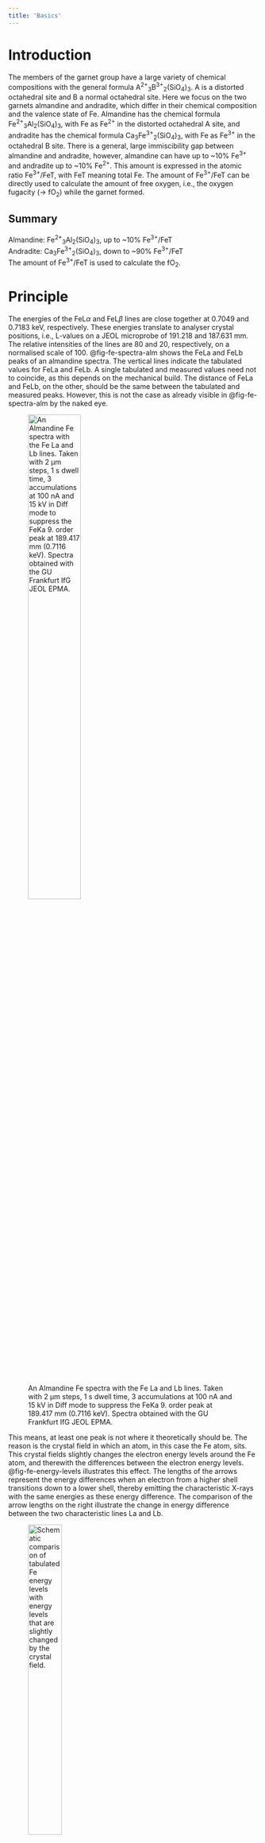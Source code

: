 ```yaml
---
title: 'Basics'
---
```


# Introduction
The members of the garnet group have a large variety of chemical compositions with the general formula A^2+^~3~B^3+^~2~(SiO~4~)~3~. A is a distorted octahedral site and B a normal octahedral site. Here we focus on the two garnets almandine and andradite, which differ in their chemical composition and the valence state of Fe. Almandine has the chemical formula Fe^2+^~3~Al~2~(SiO~4~)~3~, with Fe as Fe^2+^ in the distorted octahedral A site, and andradite has the chemical formula Ca~3~Fe^3+^~2~(SiO~4~)~3~, with Fe as Fe^3+^ in the octahedral B site. There is a general, large immiscibility gap between almandine and andradite, however, almandine can have up to ~10% Fe^3+^ and andradite up to ~10% Fe^2+^. This amount is expressed in the atomic ratio Fe^3+^/FeT, with FeT meaning total Fe. The amount of Fe^3+^/FeT can be directly used to calculate the amount of free oxygen, i.e., the oxygen fugacity ($\rightarrow$ fO~2~) while the garnet formed.

::: {.callout-note appearance="simple" collapse="true"}
## Summary
Almandine: Fe^2+^~3~Al~2~(SiO~4~)~3~, up to ~10% Fe^3+^/FeT \
Andradite: Ca~3~Fe^3+^~2~(SiO~4~)~3~, down to ~90% Fe^3+^/FeT \
The amount of Fe^3+^/FeT is used to calculate the fO~2~.
:::


# Principle
The energies of the FeL$\alpha$ and FeL$\beta$ lines are close together at 0.7049 and 0.7183 keV, respectively. These energies translate to analyser crystal positions, i.e., L-values on a JEOL microprobe of 191.218 and 187.631 mm. The relative intensities of the lines are 80 and 20, respectively, on a normalised scale of 100. @fig-fe-spectra-alm shows the FeLa and FeLb peaks of an almandine spectra. The vertical lines indicate the tabulated values for FeLa and FeLb. A single tabulated and measured values need not to coincide, as this depends on the mechanical build. The distance of FeLa and FeLb, on the other, should be the same between the tabulated and measured peaks. However, this is not the case as already visible in @fig-fe-spectra-alm by the naked eye.

![An Almandine Fe spectra with the Fe La and Lb lines. Taken with 2 µm steps, 1 s dwell time, 3 accumulations at 100 nA and 15 kV in Diff mode to suppress the FeKa 9. order peak at 189.417 mm (0.7116 keV). Spectra obtained with the GU Frankfurt IfG JEOL EPMA.](images/fe-spectra-alm.png){#fig-fe-spectra-alm width=50%}

This means, at least one peak is not where it theoretically should be. The reason is the crystal field in which an atom, in this case the Fe atom, sits. This crystal fields slightly changes the electron energy levels around the Fe atom, and therewith the differences between the electron energy levels. @fig-fe-energy-levels illustrates this effect. The lengths of the arrows represent the energy differences when an electron from a higher shell transitions down to a lower shell, thereby emitting the characteristic X-rays with the same energies as these energy difference. The comparison of the arrow lengths on the right illustrate the change in energy difference between the two characteristic lines La and Lb.

![Schematic comparison of tabulated Fe energy levels with energy levels that are slightly changed by the crystal field.](images/fe-energy-levels.png){#fig-fe-energy-levels width=40%}

These differences define the energies of the characteristic X-rays of the Lb and La lines. This effect is called *chemical peak shift*, and is the fundamental effect, upon which the flank method builds. :red[And finally, this effect also changes the relative intensities of the Lb and La lines.]

Now, the Fe^2+^ in pure almandine occupies the distorted octahedral site, while the Fe^3+^ in pure andradite occupies the normal octahedral site. These two different crystal fields result in slightly different energy levels, and therewith in different energies of the characteristic La and Lb lines and different peak intensities. Hence, almandine and andradite are discriminated by the location and height of their La and Lb peaks. The goal is, however, not to simply discriminate two minerals, Further, most garnets in mantle and metamorphic rocks are solid solutions between almandine and pyrope with the general formula (Mg,Fe)~3~Al~2~(SiO~4~)~3~. These garnets contain, as outlined above, small amounts of Fe^3+^, which is a function of the ambient fO~2~ during garnet formation. But even small variations of Fe^3+^ shift the positions and increase/decrease the intensities of the La and Lb peaks.
We cannot sensibly quantify an entire spectrum such as the one shown in @fig-fe-spectra-alm, and obtaining such spectra would cost way too much time. We therefore position the analyser crystal at a certain L-value, and measure the counts at this position in a standard and then in the sample. Because the peak shifted and in- or decreased its intensity depending on the sample's Fe^3+^/FeT ratio, the counts in the sample will be either lower or higher than in the standard. As these count differences will be small, it is important to move the analyser crystal to a position with maximum count differences between standard and sample. As is seen from the schematic @fig-flank-pos-determination, this position is at around the middle of a peak's flank (now guess how this method earned its name). Each measurement position results in another count difference between the standard and sample peak. Note that *peak* means *somewhere* on the peak, not the peak maximum – which would not possible for both peaks at the same time when the measurement position is fixed, but the peak maximum of the samples is shifted from the peak maximum of the standard.

![Schematic FeL peak in a standard and a sample. The peak of the sample shifted its position and changed its intensity due to a different amount of Fe^3+^/FeT. Three coloured, dashed, vertical measurement positions (Pos) ($\rightarrow$ L-values) are indicated.](images/flank-pos-determination.png){#fig-flank-pos-determination width=40%}

The maximum counts difference between the two spectra can be identified when the counts of spectra, e.g., almandine are subtracted from the counts of the other spectra, which would then be andradite. The positions of the maxima and minima of the resulting *difference spectra* (orange line in @fig-fe-spectra-alm-and) indicate the positions, where the two spectra have their maximum counts differences.

The counts differences between a single, e.g., FeLa standard and sample would insufficiently sensitive to correlate these with Fe^3+^/FeT difference between the standard and the sample. Therefore the counts differences between both, the FeLa and FeLb are determined. To obtain maximum changes in counts, for FeLa the position is chosen, where the difference spectra has its maxima, which will decrease with changing Fe^3+^/FeT, while for FeLb the position is chosen, where the difference spectra has its minima, which will increase with changing Fe^3+^/FeT. The change of counts at these two positions is then expressed by dividing the counts at these two positions, specifically by dividing the counts at the FeLb flank through the counts of the FeLa flank, in short: FeLb/FeLa. This provides a dimensionless number, which is preferable instead of the counts difference, which would be a dimensional number, and depend on measurement conditions. 

The two analyser crystal positions should not be too close to their respective peaks, i.e., good analyser crystal positions in case of @fig-fe-spectra-alm-and would be at 188.07 mm for FeLb and at 190.67 for FeLa, as drawn in the figure by the dashed, grey, vertical lines.

![FeLa and FeLb spectra for almandine and andradite, and the difference spectra of andradite minus almandine. Dashed, grey, vertical lines indicate ideal measurement positions for the TAPL analyser crystal positions. Measurement conditions are the same as for @fig-fe-spectra-alm.](images/fe-spectra-alm-and.png){#fig-fe-spectra-alm-and width=50%}

::: {.callout-note appearance="simple" collapse="true"}
## Summary
Fe^3+^/FeT-poor (e.g., almandine) and Fe^3+^/FeT-rich (andradite) garnets have different chemical peak shifts. The extent of this chemical peak shift is a function of the garnet's Fe^3+^/FeT and FeT. Count rates are measured on the FeLa and FeLb flanks and from these the dimensionless FeLb/FeLa-ratio is calculated. This ratio together with the FeT of a granet is used to determine its Fe^3+^/FeT.
:::


# Application
The FeLb/FeLa of a garnet not only depends on its Fe^3+^/FeT, but also on its Fe-content. @fig-fe-parametrisation-method illustrates this dependency, with the total Fe on the x/ and the FeLb/FeLa ratio on the y-axis. Standards with an ideally wide range of FeT concentrations are therefore imperative. This parametrisation plot and how it is calculated is explained in the next section.

The spread of the iso-Fe^3+^/FeT lines depends on the chosen standards. If only Fe^3+^/FeT-poor garnets are chosen (@fig-fe-parametrisation-alm), the spread is large, and the resolution, i.e., the precision of the Fe^3+^/FeT becomes better. The addition of an andradite standard decreases the spread of the iso-Fe^3+^/FeT lines, and reduces the Fe^3+^/FeT resolution (@fig-fe-parametrisation-alm-and). Finally, the precision of determining the Fe^3+^/FeT becomes increasingly better with increasing FeT, which correlates with a significant increase in the iso-Fe^3+^/FeT lines spread. And vice versa, the lower the FeT in garnet, the more imprecise it becomes to determine its iso-Fe^3+^/FeT.

::: {#fig-fe-parametrisation-method layout-ncol="2" width=10%}
![Only pyrope-alamandine standards](images/fe-parametrisation-alm.png){#fig-fe-parametrisation-alm}

![Almandine and one andradite standard](images/fe-parametrisation-alm-and.png){#fig-fe-parametrisation-alm-and}

The FeLb/FeLa ratio depends on the Fe^3+^/FeT and the FeT concentration of a garnet. The blue and orange lines represent lines of the same Fe^3+^/FeT content, with high FeLb/FeLa represent high Fe^3+^/FeT and vice versa. Standards: large, black-rimmed symbols. Samples: small symbols.
:::


# Parametrisation
Explanation coming soon ...

**Regression formulas, in which the parameters are used**
        
$Fe^{2+} = A + B \times \frac{L\beta}{L\alpha} + C \times \Sigma Fe + D \times \Sigma Fe \times \frac{L\beta}{L\alpha}$

$Fe^{3+} = -A - B \times \frac{L\beta}{L\alpha} - C \times \Sigma Fe - D \times \Sigma Fe \times \frac{L\beta}{L\alpha} + Fe_{tot}$

$\textrm{The result is } Fe^{2+} \textrm{ or } Fe^{3+} \textrm{, respectively, in wt\%}$

$x = L\beta/L\alpha$ \
$y = Fe_{tot}$ \
$z = Fe^{2+}$

$A = [[n, \Sigma x, \Sigma y, \Sigma(x \times y)],$
$[\Sigma x, \Sigma(x^2), \Sigma(x \times y), \Sigma (y \times x^2)],$ \   
$[\Sigma y, \Sigma(x \times y), \Sigma(y^2), \Sigma(x \times y^ 2)],$ \    
$[(x \times y), \Sigma((x^2) \times y), \Sigma(x \times y^2), \Sigma((x^2) \times (y^2))]]$

$v = [z, \Sigma(z \times x), \Sigma(z \times y), \Sigma(x \times y \times z)]$

regression parameters: \
$rfp = np.linalg.inv(A) @ v$

$res = rfp[0] + rfp[1] * L\beta/L\alpha + rfp[2] * Fe_{tot} + rfp[3] * (Fe_{tot} * L\beta/L\alpha)$

$resultsFe3FP = (Fe_{tot} - res)/Fe_{tot}$


# Conclusion
The flank method is an elegant, cost efficient high resolution technique to determine Fe^3+^/FeT, and at the same time the chemical composition of the garnet. It has the potential to be used in a wide range of minerals. The main drawback is the tedious effort to setup the flank method for a new mineral type, which requires a range of minerals with variable FeO-concentrations and known Fe^3+^/FeT, as e.g., determined using Mössbauer quadrupole splitting.


# Alternatives
Alternative methods to determine Fe^3+^/FeT are [Mössbauer spectroscopy](https://en.wikipedia.org/wiki/Mössbauer_spectroscopy) or [XANES (X-ray absorption near edge structure)](https://en.wikipedia.org/wiki/X-ray_absorption_near_edge_structure). Mössbauer spectroscopy has a low resolution in the typical range of tens of µm, while XANES requires a synchrotron and is therefore costly and laborious. These methods can, however, determine Fe^3+^/FeT in basically all types of material.

# Determining Analyser Crystal Positions
The flank method requires measurements on the FeLa and FeLb flanks rather than on their respective peaks. The ideal positions of the analyser crystals are best determined using a difference spectra, as described in the previous section. For garnet, this is best produced from a qualitative almandine and and andradite scan. It is, however, not required to record full spectra, as small intervals across the expected minima and maxima of the difference spectra are sufficient. Sufficient step size and dwell time – i.e., the counting time at each step – can be comparatively small, e.g., a step size of 3 µm and a dwell time of 300 ms. @fig-fe-spectra-segmented shows such segmented spectra with an interval for FeLa from 187.5 to 188. 5 mm, and for FeLb from 190 to 191 mm, as well as the resulting difference spectra. A high current of e.g., 300 nA is advisable, to obtain higher count rates. The sole measurement time will then be approx. 7 min, i.e., recording the required spectra should take about *10 min*, if predefined measurement recipes are used.

![A segmented Fe spectra for fast determination of the FeLa and FeLb analyser crystal positions.](images/fe-spectra-segmented.png){#fig-fe-spectra-segmented width=50%}

The flank data reduction program has a tool to determine analyser crystal positions ('Crystal Positioning' in 'Tools'). @fig-fe-spectra-layout-csv-table shows how a csv table needs to be prepared for this tool. The 'Datasets' section further provides a test dataset for download that also serves as a template.

![Required header row and layout for csv tables to be used with the crystal positioning tool of the data reduction program.](images/fe-spectra-layout-csv-table.png){#fig-fe-spectra-layout-csv-table width=40%}

:::{.callout-note appearance="simple" collapse="true"}
## Summary
Segmented Fe spectra are sufficient to determine analyser crystal positions, e.g., using the one from the Tools section in the data reduction program.
:::


# EPMA Set-Up
The flank method requires measuring the FeLa, FeLb flanks, as well as the Fe-concentration, e.g., on FeKa. The FeLa and FeLb flank measurement positions need to be input manually, after these have been determined as described above. The flank measurement set-ups in the EPMA measurement program might be labelled with element names that are never or only very rarely used. For the FeLb line, this could be Bi or Br and vor La Ar or As.

The FeLa and FeLb lines can be measured using a TAP-crystal, ideally a large-type TAPL cyrstal for better count rates, as the Fe L-lines are comparatively weak. @fig-epma-flank-setup shows a possible EPMA flank measurement set-up, in which the FeLa and FeLb lines are measured using the TAPL crystal of spectrometer 2 (2TAPL), and redundantly also on 4TAPL, to validate the results obtained with 2TAPL (or vice versa).

![The EPMA-measurement program and set-up for the FeLa and FeLb flanks. The flanks are measured on 2 spectrometers for cross-validation.](images/epma-flank-setup.png){#fig-epma-flank-setup width=40%}

The selected Bi in @fig-epma-flank-setup represents the FeLb flank. The X-ray line as well as the order are as random as the selected Bi for labelling the measurement conditions of the actual FeLb line that is measured with this set-up. The peak position is input manually as determined using e.g., the data reduction program crystal positioning tool. The PHA conditions are determined as usual. The measurement time on all flanks is 100 s. No backgrounds are measured, i.e., the net count rates will be used to determine Fe^3+^ abundances.

The remaining spectrometers can be used for normal element analyses. Measuring Fe is mandatory, as it is required to determine Fe^3+^ abundances. It is, hence, also mandatory to at least measure all main elements, as these are required for accurate matrix corrected Fe concentrations. As the measurement of the flanks takes a little longer than 200 s (considering movement times of the analyser crystals), there might be time for further elements. @fig-epma-element-setup displays a measurement set-up frequently used at the Institut für Geowissenschaften JEOL EPMA at the Goethe Universität Frankfurt.

![A full IfG GU Frankfurt EPMA flank measurement set-up.](images/epma-element-setup.png){#fig-epma-element-setup width=40%}

:::{.callout-note appearance="simple" collapse="true"}
## Summary
The FeLa & FeLb measurement set-ups are labelled with fake elements, and measured for cross-validation on two spectrometers using TAPL crystals. Fe and main elements need to be measured for accurate Fe concentrations, further elements can be added.
:::